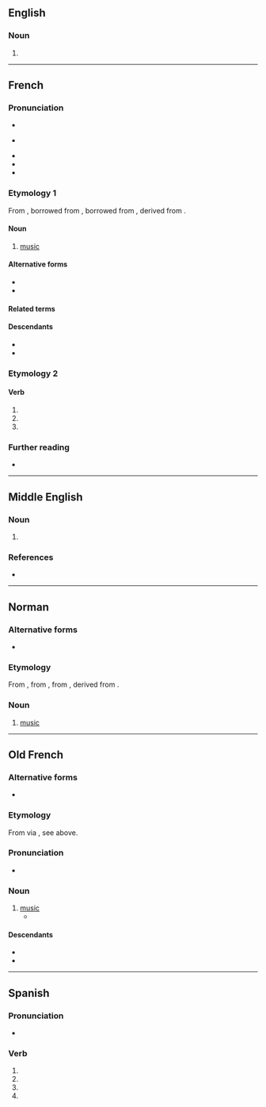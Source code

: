 {{also|musiqué|mûsique}}
==English==

===Noun===
{{en-noun|-|s}}

# {{obsolete form of|en|music}}

----

==French==

===Pronunciation===
* {{fr-IPA}}
* {{a|Quebec}} {{IPA|fr|/my.zɪk/|/mʏ.zɪk/}}
* {{homophones|fr|musiques|musiquent}}
* {{audio|fr|Fr-musique.ogg|Audio (France)}}
* {{rhymes|fr|ik}}

===Etymology 1===
From {{inh|fr|fro|musique}}, borrowed from {{der|fr|la|mūsica}}, borrowed from {{der|fr|grc|μουσική|t=art of the Muses}}, derived from {{m|grc|Μοῦσα|t=Muse}}.

====Noun====
{{fr-noun|f|~}}

# [[music]]

====Alternative forms====
* {{alter|fr|zicmu|zikmu||verlan}}
* {{alter|fr|zik||clipping}}

====Related terms====
{{col2|fr
|musicale
|musicien
}}

====Descendants====
* {{desctree|nl|muziek|bor=1}}
* {{desc|tr|müzik|bor=1}}

===Etymology 2===
{{nonlemma}}

====Verb====
{{head|fr|verb form}}

# {{inflection of|fr|musiquer||1//3|s|pres|indc}}
# {{inflection of|fr|musiquer||1//3|s|pres|subj}}
# {{inflection of|fr|musiquer||2|s|impr}}

===Further reading===
* {{R:TLFi}}

----

==Middle English==

===Noun===
{{enm-noun}}

# {{alt form|enm|musike}}

===References===
* {{R:MED Online|entry= mūsik(e (n.)  |id=MED28966 |accessdate=2018-04-01}}

----

==Norman==
{{wikipedia|Mûsique|lang=nrf}}

===Alternative forms===
* {{alter|nrf|mûsique||Jersey}}

===Etymology===
From {{inh|nrf|fro|musique}}, from {{inh|nrf|la|musica}}, from {{der|nrf|grc|μουσική|t=art of the Muses}}, derived from {{m|grc|Μοῦσα|t=Muse}}.

===Noun===
{{nrf-noun|f}}

# {{lb|nrf|France}} [[music]]

{{topics|nrf|Music}}

----

==Old French==

===Alternative forms===
* {{alter|fro|musike}}

===Etymology===
From {{der|fro|grc|-}} via {{inh|fro|la|-}}, see above.

===Pronunciation===
*  {{IPA|fro|/myˈzikə/}}

===Noun===
{{fro-noun|f}}

# [[music]]
#* {{quote-book|fro|year=circa 1170|author=[[w:Chrétien de Troyes|Chrétien de Troyes]]|title=''[[s:fr:Érec et Énide|Érec et Énide]]''|passage=La tierce oevre fu de '''musique'''|translation=The third work was of music}}

====Descendants====
* {{desctree|fr|musique|noalts=1}}
* {{desctree|enm|musike|bor=1}}

----

==Spanish==

===Pronunciation===
* {{es-IPA}}

===Verb===
{{head|es|verb form}}

# {{es-verb form of|musicar|ending=-ar|mood=subjunctive|tense=present|number=s|person=1}}
# {{es-verb form of|musicar|ending=-ar|mood=subjunctive|tense=present|number=s|person=2|formal=y}}
# {{es-verb form of|musicar|ending=-ar|mood=subjunctive|tense=present|number=s|person=3}}
# {{es-verb form of|musicar|ending=-ar|mood=imperative|number=s|person=2|formal=y|sense=affirmative}}